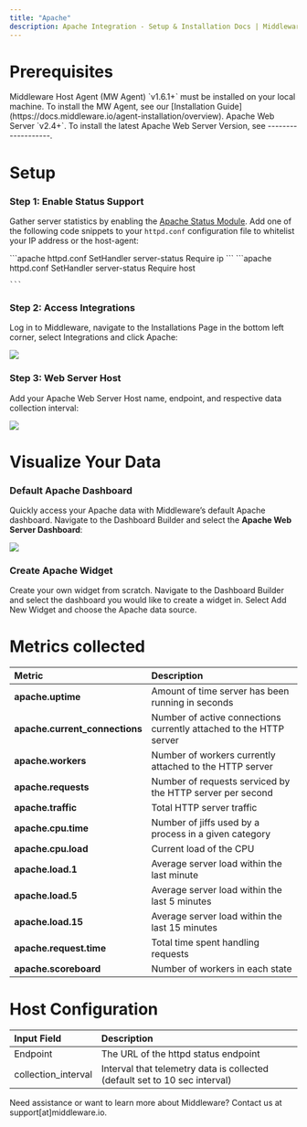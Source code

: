 ```yaml
---
title: "Apache"
description: Apache Integration - Setup & Installation Docs | Middleware
---
```




# Prerequisites

<Steps>
  <Step title="MW Host Agent">
    Middleware Host Agent (MW Agent) `v1.6.1+` must be installed on your local machine. To install the MW Agent, see our [Installation Guide](https://docs.middleware.io/agent-installation/overview).
    
  </Step>

  <Step title="Apache Web Server">
    Apache Web Server `v2.4+`. To install the latest Apache Web Server Version, see -------------------.
  </Step>
</Steps>

# Setup

### Step 1: Enable Status Support

Gather server statistics by enabling the [Apache Status Module](https://httpd.apache.org/docs/2.4/mod/mod_status.html). Add one of the following code snippets to your `httpd.conf` configuration file to whitelist your IP address or the host-agent:

<Tabs>
  <Tab title="IP Address">
    ```apache httpd.conf
    <Location "/server-status">
        SetHandler server-status
        Require ip <x.x.x.x>
    </Location>
    ```
  </Tab>

  <Tab title="host-agent">
    ```apache httpd.conf
    <Location "/server-status">
        SetHandler server-status
        Require host <example.com>
    </Location>

    ```   
  </Tab>
</Tabs>

### Step 2: Access Integrations

Log in to Middleware, navigate to the Installations Page in the bottom left corner, select Integrations and click Apache:

![](https://lh7-us.googleusercontent.com/r7ANfL7Crn4KY-nMzNVu-KWC64Pd8MMVZB-6GG_x8IDhx63CBP7CLUVHYBJ2Nb9j01g1IYYAhCL5otYQphd_9IoN3hhdtgLw2Qfeswi0sE7QsSi2NdinKIIMUqKO9RjqycfzIV8dlgXQ_u-CDLzsoQ8)

### Step 3: Web Server Host

Add your Apache Web Server Host name, endpoint, and respective data collection interval:

![](https://lh7-us.googleusercontent.com/jj57XTsvIE60_u6WE7p5XQSw6P0E1ymBV90l3Wn6Uf1Tj8PgPgBmSxpJL0HXUVhoJX4Q4nsaWbK5Ytx4ekJxcpLiJSIQtYjncfA6PlayqfamvwtTbe24zT0pEvYAfFmtX-cyfgGMJRrlNnAo7lEHDHc)

# Visualize Your Data

### Default Apache Dashboard

Quickly access your Apache data with Middleware’s default Apache dashboard. Navigate to the Dashboard Builder and select the __Apache Web Server Dashboard__:

![](https://lh7-us.googleusercontent.com/aBS6BqBtJFbglQDoCZUcmkzSni0XPLSEQrJQU4RSo-VJt2o_6K4ct8qnz9FNSeRGrGq18rbXgKxETUx8u8J6K2BcyXUh6x2kL5MtZujiySjmQhQ67qIyo0_K7d4mgOeciPlX3Y5LLjZhrzxdrMs0S0U)

### Create Apache Widget

Create your own widget from scratch. Navigate to the Dashboard Builder and select the dashboard you would like to create a widget in. Select Add New Widget and choose the Apache data source.

# Metrics collected

| __Metric__                         | __Description__ |
| :--------------                    | :-------------- |
| __apache.uptime__                  | Amount of time server has been running in seconds |
| __apache.current_connections__     | Number of active connections currently attached to the HTTP server |
| __apache.workers__                 | Number of workers currently attached to the HTTP server |
| __apache.requests__                | Number of requests serviced by the HTTP server per second |
| __apache.traffic__                 | Total HTTP server traffic |
| __apache.cpu.time__                | Number of jiffs used by a process in a given category |
| __apache.cpu.load__                | Current load of the CPU |
| __apache.load.1__                  | Average server load within the last minute |
| __apache.load.5__                  | Average server load within the last 5 minutes |
| __apache.load.15__                 | Average server load within the last 15 minutes |          
| __apache.request.time__            | Total time spent handling requests |
| __apache.scoreboard__              | Number of workers in each state |

# Host Configuration

| __Input Field__       | __Description__ |
| :--------------       | :-------------- |
| Endpoint              | The URL of the httpd status endpoint |
| collection_interval   | Interval that telemetry data is collected (default set to 10 sec interval)|
<Note> Need assistance or want to learn more about Middleware? Contact us at support[at]middleware.io. </Note>
